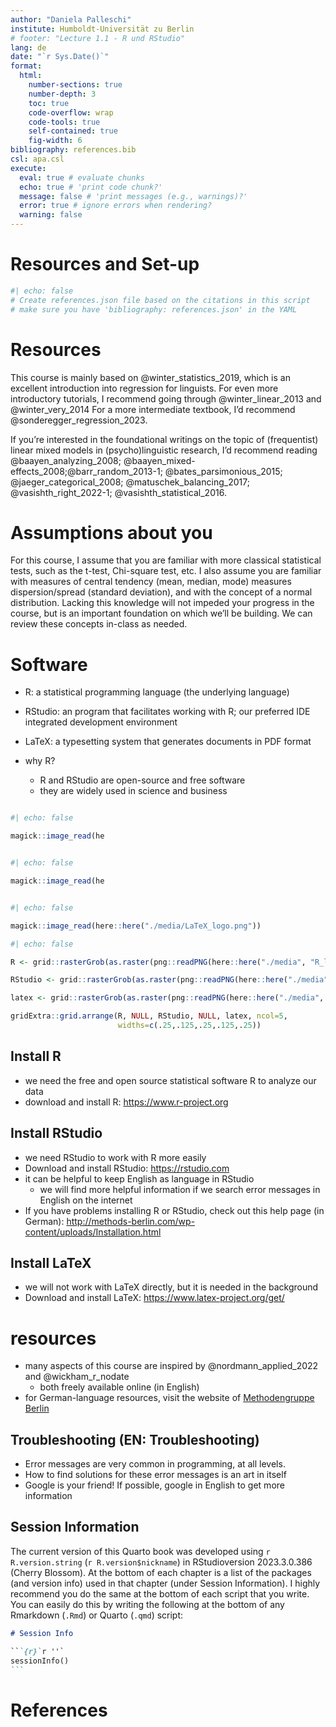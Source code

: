 ```yaml
---
author: "Daniela Palleschi"
institute: Humboldt-Universität zu Berlin
# footer: "Lecture 1.1 - R und RStudio"
lang: de
date: "`r Sys.Date()`"
format:
  html:
    number-sections: true
    number-depth: 3
    toc: true
    code-overflow: wrap
    code-tools: true
    self-contained: true
    fig-width: 6
bibliography: references.bib
csl: apa.csl
execute: 
  eval: true # evaluate chunks
  echo: true # 'print code chunk?'
  message: false # 'print messages (e.g., warnings)?'
  error: true # ignore errors when rendering?
  warning: false
---
```


# Resources and Set-up {.unnumbered}

```r
#| echo: false
# Create references.json file based on the citations in this script
# make sure you have 'bibliography: references.json' in the YAML
```

# Resources

This course is mainly based on @winter_statistics_2019, which is an excellent introduction into regression for linguists. For even more introductory tutorials, I recommend going through @winter_linear_2013 and @winter_very_2014 For a more intermediate textbook, I'd recommend @sonderegger_regression_2023.

If you're interested in the foundational writings on the topic of (frequentist) linear mixed models in (psycho)linguistic research, I'd recommend reading @baayen_analyzing_2008; @baayen_mixed-effects_2008;@barr_random_2013-1; @bates_parsimonious_2015; @jaeger_categorical_2008; @matuschek_balancing_2017; @vasishth_right_2022-1; @vasishth_statistical_2016.
    
# Assumptions about you

For this course, I assume that you are familiar with more classical statistical tests, such as the t-test, Chi-square test, etc. I also assume you are familiar with measures of central tendency (mean, median, mode) measures dispersion/spread (standard deviation), and with the concept of a normal distribution. Lacking this knowledge will not impeded your progress in the course, but is an important foundation on which we'll be building. We can review these concepts in-class as needed.

# Software {#sec-software}

- R: a statistical programming language (the underlying language)
- RStudio: an program that facilitates working with R; our preferred IDE integrated development environment
- LaTeX: a typesetting system that generates documents in PDF format

- why R?
  -  R and RStudio are open-source and free software
  -  they are widely used in science and business

::: {.content-hidden when-format="pdf"}
::: {.column width="30%"}
```r
#| echo: false

magick::image_read(here::here("media/R_logo.png"))
```
:::

::: {.column width="30%"}
```r
#| echo: false

magick::image_read(here::here("./media/RStudio_logo.png"))
```
:::
:::

```r
#| echo: false

magick::image_read(here::here("./media/LaTeX_logo.png"))
```


::: {.content-visible when-format="pdf"}
```r
#| echo: false

R <- grid::rasterGrob(as.raster(png::readPNG(here::here("./media", "R_logo.png"))))

RStudio <- grid::rasterGrob(as.raster(png::readPNG(here::here("./media", "RStudio_logo.png"))))

latex <- grid::rasterGrob(as.raster(png::readPNG(here::here("./media", "LaTeX_logo2.png"))))

gridExtra::grid.arrange(R, NULL, RStudio, NULL, latex, ncol=5,
                        widths=c(.25,.125,.25,.125,.25))
```
:::

## Install R

- we need the free and open source statistical software R to analyze our data
- download and install R: <https://www.r-project.org>

## Install RStudio

- we need RStudio to work with R more easily
- Download and install RStudio: <https://rstudio.com>
- it can be helpful to keep English as language in RStudio
    - we will find more helpful information if we search error messages in English on the internet

- If you have problems installing R or RStudio, check out this help page (in German): <http://methods-berlin.com/wp-content/uploads/Installation.html>

## Install LaTeX

- we will not work with LaTeX directly, but it is needed in the background
- Download and install LaTeX: <https://www.latex-project.org/get/>

# resources

- many aspects of this course are inspired by @nordmann_applied_2022 and @wickham_r_nodate
    - both freely available online (in English)
- for German-language resources, visit the website of [Methodengruppe Berlin](http://methods-berlin.com/de/r-lernplattform/)

## Troubleshooting (EN: Troubleshooting)

- Error messages are very common in programming, at all levels.
- How to find solutions for these error messages is an art in itself
- Google is your friend! If possible, google in English to get more information

## Session Information

The current version of this Quarto book was developed using `r R.version.string` (`r R.version$nickname`) in RStudioversion 2023.3.0.386 (Cherry Blossom). At the bottom of each chapter is a list of the packages (and version info) used in that chapter (under Session Information). I highly recommend you do the same at the bottom of each script that you write. You can easily do this by writing the following at the bottom of any Rmarkdown (`.Rmd`) or Quarto (`.qmd`) script: 

````markdown
# Session Info

```{r}`r ''`
sessionInfo()
```
````


# References {.unlisted .unnumbered visibility="uncounted"}

::: {#refs custom-style="Bibliography"}
:::

